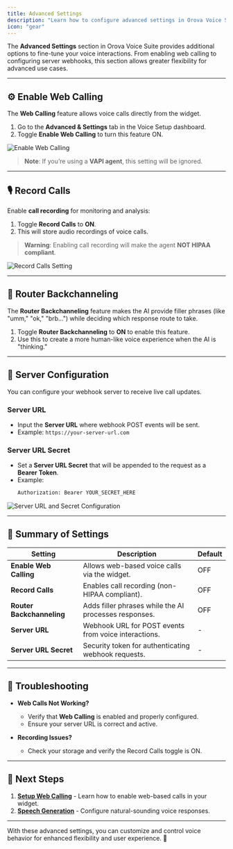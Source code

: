 ```yaml
---
title: Advanced Settings
description: "Learn how to configure advanced settings in Orova Voice Suite."
icon: "gear"
---
```


The **Advanced Settings** section in Orova Voice Suite provides additional options to fine-tune your voice interactions. From enabling web calling to configuring server webhooks, this section allows greater flexibility for advanced use cases.  

---

## ⚙️ Enable Web Calling  

The **Web Calling** feature allows voice calls directly from the widget.  

1. Go to the **Advanced & Settings** tab in the Voice Setup dashboard.  
2. Toggle **Enable Web Calling** to turn this feature ON.  

![Enable Web Calling](/voice/assets/enable-web-calling.png)

> **Note**: If you’re using a **VAPI agent**, this setting will be ignored.  

---

## 🎙 Record Calls  

Enable **call recording** for monitoring and analysis:  

1. Toggle **Record Calls** to **ON**.  
2. This will store audio recordings of voice calls.  

> **Warning**: Enabling call recording will make the agent **NOT HIPAA compliant**.  

![Record Calls Setting](/voice/assets/record-calls.png)

---

## 🔄 Router Backchanneling  

The **Router Backchanneling** feature makes the AI provide filler phrases (like "umm," "ok," "brb...") while deciding which response route to take.  

1. Toggle **Router Backchanneling** to **ON** to enable this feature.  
2. Use this to create a more human-like voice experience when the AI is "thinking."  

---

## 🔗 Server Configuration  

You can configure your webhook server to receive live call updates.  

### Server URL  
- Input the **Server URL** where webhook POST events will be sent.  
- Example: `https://your-server-url.com`  

### Server URL Secret  
- Set a **Server URL Secret** that will be appended to the request as a **Bearer Token**.  
- Example:  
   ```bash
   Authorization: Bearer YOUR_SECRET_HERE
   ```  

![Server URL and Secret Configuration](/voice/assets/server-url.png)

---

## 📝 Summary of Settings  

| **Setting**               | **Description**                                         | **Default** |
|---------------------------|---------------------------------------------------------|-------------|
| **Enable Web Calling**    | Allows web-based voice calls via the widget.            | OFF         |
| **Record Calls**          | Enables call recording (non-HIPAA compliant).           | OFF         |
| **Router Backchanneling** | Adds filler phrases while the AI processes responses.   | OFF         |
| **Server URL**            | Webhook URL for POST events from voice interactions.    | -           |
| **Server URL Secret**     | Security token for authenticating webhook requests.     | -           |

---

## 🚦 Troubleshooting  

- **Web Calls Not Working?**  
  - Verify that **Web Calling** is enabled and properly configured.  
  - Ensure your server URL is correct and active.  

- **Recording Issues?**  
  - Check your storage and verify the Record Calls toggle is ON.  

---

## 🔗 Next Steps  

1. **[Setup Web Calling](../setup/webcalling)** - Learn how to enable web-based calls in your widget.  
2. **[Speech Generation](../config/speechgen)** - Configure natural-sounding voice responses.

---

With these advanced settings, you can customize and control voice behavior for enhanced flexibility and user experience. 🚀

